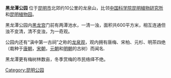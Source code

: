 {{unreferenced|time=2011-01-11T00:49:32+00:00}}
'''黑龙潭公园''' 位于[[昆明市|昆明市]]北郊约10公里的龙泉山，比邻[[中国科学院昆明植物研究所|中国科学院昆明植物研究所]]和[[昆明植物园|昆明植物园]]。

黑龙潭公园内[[黑龙宫_(黑龙潭公园)|黑龙宫]]门前有两潭池水，一清一浊，面积共600平方米，相互连通但浊不变清，清不变浊，为一奇观。

公园内还有“滇中第一古祠”之称的[[龙泉观_(昆明)|龙泉观]]，观内拥有唐梅、宋柏、元杉、明茶四绝（栽种于[[唐朝|唐朝]]，[[宋朝|宋朝]]，[[元朝|元朝]]和[[明朝|明朝]]的古树）而闻名.

黑龙潭更有梅树林数亩，冬季赏梅的市民络绎不绝。

{{wide image|Black Dragon Pool Park in Kunming 06.jpg|1000px|黑龙潭公园内的清水潭（左）和浑水潭。||alt=}}
{{Commonscat|Black Dragon Pool Park in Kunming}}
[[Category:昆明公园|Category:昆明公园]]